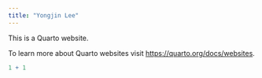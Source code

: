 ```yaml
---
title: "Yongjin Lee"
---
```


This is a Quarto website.

To learn more about Quarto websites visit <https://quarto.org/docs/websites>.

```r
1 + 1
```
